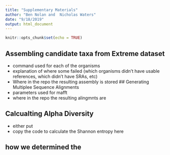 ```yaml
---
title: "Supplementary Materials"
author: "Ben Nolan and  Nicholas Waters"
date: "9/18/2019"
output: html_document
---
```


```r
knitr::opts_chunk$set(echo = TRUE)
```

## Assembling candidate taxa from Extreme dataset
- command used for each of the organisms
- explanation of where some failed (which organisms didn't have usable references, which didn't have SRAs, etc)
- Where in the repo the resulting assembly is stored
## Generating Multiplee Sequence Alignments
- parameters used for mafft
- where in the repo the resulting alingmnts are

## Calcualting Alpha Diversity
- either put 
- copy the code to calculate the Shannon entropy here


## how we determined the 





